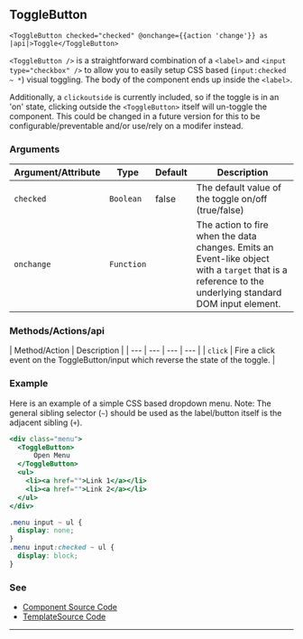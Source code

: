 ## ToggleButton

`<ToggleButton checked="checked" @onchange={{action 'change'}} as |api|>Toggle</ToggleButton>`

`<ToggleButton />` is a straightforward combination of a `<label>` and `<input type="checkbox" />` to allow you to easily setup CSS based (`input:checked ~ *`) visual toggling. The body of the component ends up inside the `<label>`.

Additionally, a `clickoutside` is currently included, so if the toggle is in an 'on' state, clicking outside the `<ToggleButton>` itself will un-toggle the component. This could be changed in a future version for this to be configurable/preventable and/or use/rely on a modifer instead.

### Arguments

| Argument/Attribute | Type | Default | Description |
| --- | --- | --- | --- |
| `checked` | `Boolean` | false | The default value of the toggle on/off (true/false) |
| `onchange` | `Function` |  | The action to fire when the data changes. Emits an Event-like object with a `target` that is a reference to the underlying standard DOM input element. |

### Methods/Actions/api

| Method/Action |  Description |
| --- | --- | --- | --- |
| `click` | Fire a click event on the ToggleButton/input which reverse the state of the toggle. |

### Example

Here is an example of a simple CSS based dropdown menu. Note: The general sibling selector (`~`) should be used as the label/button itself is the adjacent sibling (`+`).

```handlebars
<div class="menu">
  <ToggleButton>
	  Open Menu
  </ToggleButton>
  <ul>
    <li><a href="">Link 1</a></li>
    <li><a href="">Link 2</a></li>
  </ul>
</div>
```

```css
.menu input ~ ul {
  display: none;
}
.menu input:checked ~ ul {
  display: block;
}
```



### See

- [Component Source Code](./index.js)
- [TemplateSource Code](./index.hbs)

---
